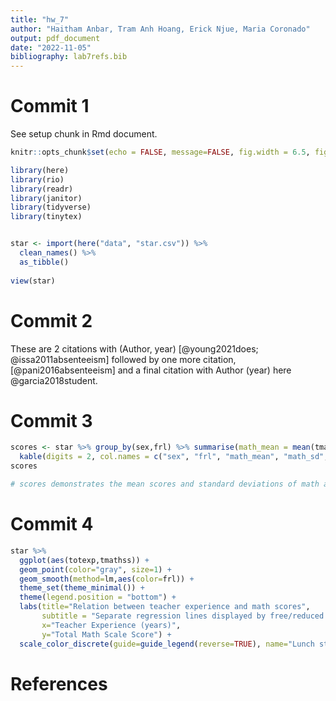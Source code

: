 ```yaml
---
title: "hw_7"
author: "Haitham Anbar, Tram Anh Hoang, Erick Njue, Maria Coronado"
output: pdf_document
date: "2022-11-05"
bibliography: lab7refs.bib
---
```


# Commit 1

See setup chunk in Rmd document.

```r
knitr::opts_chunk$set(echo = FALSE, message=FALSE, fig.width = 6.5, fig.height = 8)

library(here)
library(rio)
library(readr)
library(janitor)
library(tidyverse)
library(tinytex)


star <- import(here("data", "star.csv")) %>% 
  clean_names() %>%
  as_tibble()
  
view(star)

```


# Commit 2

These are 2 citations with (Author, year) [@young2021does; @issa2011absenteeism] followed by one more citation, [@pani2016absenteeism] and a final citation with Author (year) here @garcia2018student.

# Commit 3
```r
scores <- star %>% group_by(sex,frl) %>% summarise(math_mean = mean(tmathss),math_sd = sd(tmathss), rdg_mean = mean(treadss), rdg_sd = sd(treadss)) %>% 
  kable(digits = 2, col.names = c("sex", "frl", "math_mean", "math_sd", "rdg_mean", "rdg_sd"), align = "l")
scores

# scores demonstrates the mean scores and standard deviations of math and reading tests administered to children. It is separated by gender and whether or not the child is on the free or reduced lunch program(FRL)  
```

# Commit 4

```r
star %>%
  ggplot(aes(totexp,tmathss)) +
  geom_point(color="gray", size=1) +
  geom_smooth(method=lm,aes(color=frl)) +
  theme_set(theme_minimal()) +
  theme(legend.position = "bottom") +
  labs(title="Relation between teacher experience and math scores",
       subtitle = "Separate regression lines displayed by free/reduced price lunch status",
       x="Teacher Experience (years)",
       y="Total Math Scale Score") +
  scale_color_discrete(guide=guide_legend(reverse=TRUE), name="Lunch status", labels = c("Paid meals", "Free/Reduced Price Meals"))


```


\newpage

# References


